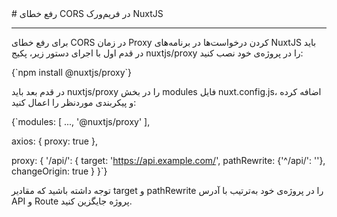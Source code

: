 
<Layout>
# رفع خطای CORS در فریم‌ورک NuxtJS
<hr className="mb-2" />

برای رفع خطای CORS در زمان Proxy کردن درخواست‌ها در برنامه‌های NuxtJS باید در قدم اول با اجرای دستور زیر، پکیج nuxtjs/proxy را در پروژه‌ی خود نصب کنید:
<div className="h-2" />
<div dir='ltr'>
    <Highlight className="bash">
        {`npm install @nuxtjs/proxy`}
    </Highlight>
</div>
<div className="h-2" />

در قدم بعد باید <Important>nuxtjs/proxy</Important> را در بخش <Important>modules</Important> فایل <Important>nuxt.config.js</Important>، اضافه کرده و پیکربندی موردنظر را اعمال کنید:
<div className="h-2" />
<div dir='ltr'>
    <Highlight className="js">
        {`modules: [
  ...,
  '@nuxtjs/proxy'
],

axios: {
  proxy: true
},

proxy: {
  '/api/': {
      target: 'https://api.example.com/',
      pathRewrite: {'^/api/': ''},
      changeOrigin: true
    }
}`}
    </Highlight>
</div>
<div className="h-2" />
<Alert variant="info">
<p>
توجه داشته باشید که مقادیر <Important>target</Important> و <Important>pathRewrite</Important> را در پروژه‌ی خود به‌ترتیب با آدرس <Important>API</Important> و <Important>Route</Important> پروژه جایگزین کنید.
</p>
</Alert>

</Layout>